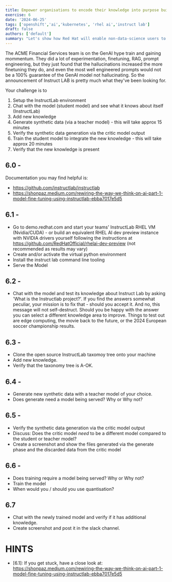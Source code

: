 ```yaml
---
title: Empower organisations to encode their knowledge into purpose built Large Language Models 
exercise: 6
date: '2024-06-25'
tags: ['openshift','ai','kubernetes', 'rhel ai','instruct lab']
draft: false
authors: ['default']
summary: "Let's show how Red Hat will enable non-data-science users to `instruction-tune` AI models, using some simple RHEL-AI and Instruct Lab tooling"
---
```


The ACME Financial Services team is on the GenAI hype train and gaining mommentum. They did a lot of experimentation, finetuning, RAG, prompt engineering, but they just found that the hallucinations increased the more finetuning they do, and even the most well engineered prompts would not be a 100% guarantee of the GenAI model not hallucinating.
So the announcement of Instruct LAB is pretty much what they've been looking for.

Your challenge is to 
1) Setup the InstructLab environment
2) Chat with the model (student model) and see what it knows about itself (InstructLab)
3) Add new knowledge 
4) Generate synthetic data (via a teacher model) - this will take approx 15 minutes
5) Verify the synthetic data generation via the critic model output
6) Train the student model to integrate the new knowledge - this will take approx 20 minutes
7) Verify that the new knowledge is present

## 6.0 - 
Documentation you may find helpful is:
- https://github.com/instructlab/instructlab
- https://shonpaz.medium.com/rewiring-the-way-we-think-on-ai-part-1-model-fine-tuning-using-instructlab-ebba7017e5d5

## 6.1 - 
- Go to demo.redhat.com and start your teams' InstructLab RHEL VM (Nvidia/CUDA) - or build an equivalent RHEL AI dev preview instance with NVIDIA drivers yourself following the instructions at https://github.com/RedHatOfficial/rhelai-dev-preview (not recommended as results may vary)
- Create and/or activate the virtual python environment
- Install the instruct lab command line tooling
- Serve the Model

## 6.2 - 
- Chat with the model and test its knowledge about Instruct Lab by asking 'What is the Instructlab project?'. 
If you find the answers somewhat peculiar, your mission is to fix that - should you accept it. And no, this message will not self-destruct. Should you be happy with the answer you can select a different knowledge area to improve. Things to test out are edge computing, the movie back to the future, or the 2024 European soccer championship results.

## 6.3 -
- Clone the open source InstructLab taxomoy tree onto your machine
- Add new knowledge. 
- Verify that the taxonomy tree is A-OK.

## 6.4 -
- Generate new synthetic data with a teacher model of your choice.
- Does generate need a model being served? Why or Why not?

## 6.5 -
- Verify the synthetic data generation via the critic model output
- Discuss: Does the critic model _need_ to be a different model compared to the student or teacher model?
- Create a screenshot and show the files generated via the generate phase and the discarded data from the critic model

## 6.6 -
- Does training require a model being served? Why or Why not?
- Train the model
- When would you / should you use quantisation?

## 6.7
- Chat with the newly trained model and verify if it has additional knowledge.
- Create screenshot and post it in the slack channel.


# HINTS
- [6.1]: If you get stuck, have a close look at: https://shonpaz.medium.com/rewiring-the-way-we-think-on-ai-part-1-model-fine-tuning-using-instructlab-ebba7017e5d5

